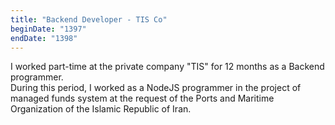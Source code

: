 ```yaml
---
title: "Backend Developer - TIS Co"
beginDate: "1397"
endDate: "1398"
---
```


I worked part-time at the private company "TIS" for 12 months as a Backend programmer. <br />
During this period, I worked as a NodeJS programmer in the project of managed funds system at the request of the Ports and Maritime Organization of the Islamic Republic of Iran.
